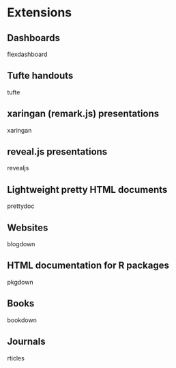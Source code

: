 # Extensions

## Dashboards

flexdashboard

## Tufte handouts

tufte

## xaringan (remark.js) presentations {#xaringan}

xaringan

## reveal.js presentations {#revealjs}

revealjs

## Lightweight pretty HTML documents {#prettydoc}

prettydoc

## Websites

blogdown

## HTML documentation for R packages {#pkgdown}

pkgdown

## Books

bookdown

## Journals

rticles
